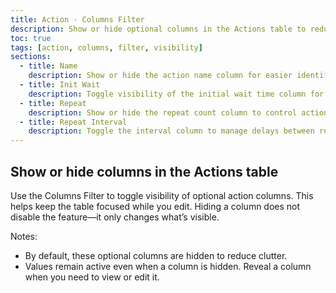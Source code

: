 ```yaml
---
title: Action · Columns Filter
description: Show or hide optional columns in the Actions table to reduce clutter—this changes only the view, not behavior.
toc: true
tags: [action, columns, filter, visibility]
sections:
  - title: Name
    description: Show or hide the action name column for easier identification.
  - title: Init Wait
    description: Toggle visibility of the initial wait time column for actions.
  - title: Repeat
    description: Show or hide the repeat count column to control action loops.
  - title: Repeat Interval
    description: Toggle the interval column to manage delays between repeats.
---
```


## Show or hide columns in the Actions table

Use the Columns Filter to toggle visibility of optional action columns. This helps keep the table focused while you edit. Hiding a column does not disable the feature—it only changes what’s visible.

Notes:

- By default, these optional columns are hidden to reduce clutter.
- Values remain active even when a column is hidden. Reveal a column when you need to view or edit it.

<img
  class="d-block mb-4 img-fluid rounded-3"
  src="/docs/[[config:docs_version]]/assets/img/action-columns.png"
  alt=""
/>
